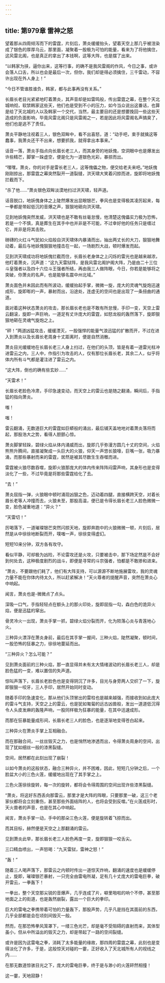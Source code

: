 ```yaml
---
---
---
```

title: 第979章 雷神之怒
---



望着那从四周倾泻而下的雷霆，片刻后，萧炎缓缓抬头，望着天空上那几乎被渲染成了银色的厚厚乌云，那里面，凝聚着一股极为可怕的能量，看来为了将他擒住，这风雷北阁，也是真正的拿出了本钱啊，这等大阵，也是摆了出来。

“以韩家为挟，逼你出来，这等行事，的确不是我风雷阁的作风，今日之事，或许会落人口舌，所以也会是最后一次，但你，我们却是得必须擒住，三千雷动，不容许出现在外人身上！”

“今日不管谁胜谁负，韩家，都与此事再没有关系。”

长眉长老目光紧紧地盯着萧炎，其声音却是如雷鸣般，传出雷霆之幕，在整个天北城响彻，软禁韩家这些天，他们也是受到不小的压力，如今当众说出这番话，也算是给了天北城的人以及韩家一个交代，当然，最主要目的还是想要挽回一些这些天造成的负面影响，毕竟风雷北阁只是风雷阁之一，若是因此将风雷阁名声搞臭了，他们也是逃不了责任。

萧炎平静地注视着三人，银色双眸中，看不出喜怒，道：“动手吧，束手就擒这等蠢事，我萧炎还干不出来，想要抓我，就得拿出本事来。”

话音一落，萧炎手指点向长眉长老三人，而其身旁的地妖傀，空洞眼中也是爆发出许些精芒，脚掌一跺虚空，便是化为一道银色光彩，暴掠而出。

“嘿嘿，萧炎，你的对手是雷长老三人，这等傀儡之物，便交给老夫来吧。”地妖傀刚刚掠出，那雷霆之幕突然裂开一道裂缝，洪天啸大笑着闪掠而进，旋即将地妖傀拦截而下。

“杀了他……”萧炎银色双眸淡漠地扫过洪天啸，轻声道。

话音脱口，地妖傀身体之上陡然爆发出显眼银芒，拳风也是变得极其凌厉起来，每一拳都是带起低沉的音爆之声，狠狠地砸向洪天啸。

见到地妖傀突然发威，洪天啸也是不敢有丝毫怠慢，他清楚这傀儡实力极为恐怖，若是一个不慎，真是葬生在其手中也并非是不可能，不过幸好他的任务只是缠过它，并非是将其击败。

磅礴的火红斗气犹如火焰般自洪天啸体内暴涌而出，抽出两丈长的大刀，狠狠地舞动着，最后与地妖傀狠狠地撞击在一起，一场剧烈大战，顿时爆发而起。

见到洪天啸成功将地妖傀拦截而住，长眉长老身体之上闪烁的雷光也是越来越浓，他盯着萧炎，沉声道：“这九天雷狱阵，是我风雷北阁护阁大阵，乃是由二十三位斗皇强者以及四十六位斗王强者所结，再由我三人做阵眼，今日，你若是能够将之突破，你萧炎的名声，也是能够名震中州北域。”

萧炎面色并未因此而有所波动，缓缓抬起手掌，微微一旋，庞大的灵魂气旋炮迅速成形，旋即嘭的一声，暴射而出，沿途处，连虚无的空间也是出现了一条扭曲的通道。

面对着这种状态萧炎的攻击，那长眉长老也是不敢有所怠慢，手印一变，天空上雷云翻滚，旋即一声巨响，一道足有丈许庞大的雷霆，如怒龙般的轰然落下，旋即狠狠地砸在灵魂气旋炮之上。

“砰！”两道凶猛攻击，缓缓湮灭，一股强悍的能量气浪迅猛的扩散而开，不过在进入到萧炎以及长眉长老周身十丈距离时，便是自然消散。

萧炎目光缓缓地在长眉长老三人身上扫过，在他们的头顶，皆是有着一道雷光柱冲进雷云之内，三人中，作指引为攻击的人，仅有那位长眉长老，其余二人，似乎将体内所有斗气都是灌注进了雷云之内。

“这大阵，倒也的确有些玄妙……”

“天雷术！”

长眉长老脸色冷肃，手印急速变动，而天空上的雷云也是随之翻涌，瞬间后，手指猛的指向萧炎。

嗤！

嗤！

雷云翻涌，无数道巨大的雷霆如巨蟒般的涌出，最后铺天盖地地对着萧炎落将而起，那股浩大之势，看得人胆颤心惊。

萧炎脚掌轻跺，碧绿火焰从体内涌威而出，旋即几乎弥漫方圆几十丈的空间，火焰熊熊升腾间，直接凝聚成一头巨大的火狼，仰天一声悠长狼嚎，巨嘴一张，吸力暴涌，而那些暴射而来的雷霆，居然是被其尽数生生吞噬而进。

雷霆被火狼尽数吞噬，旋即火狼那庞大的体内传来阵阵闷雷声响，其身形也是变得淡化了一些，不过毕竟是将那些雷霆给化了去。

“去！”

萧炎屈指一弹，火狼眼中顿时涌现凶狠之色，迈动着四腿，直接横跨天空，对着长眉长老等人冲撞而去，火狼未至，那股高温，便已是令得长眉长老三人脸色微微一变，脸色凝重地道：“异火？”

“天雷切！”

厉喝落下，一道璀璨银芒突然闪掠天地，旋即奔跑中的火狼微微一顿，片刻后，居然是从中徐徐地断裂而开，噗嗤一声，徐徐变得虚幻。

短短10来分钟，双方各有攻守。

看似平静，可却极为凶险，不论雷攻还是火攻，只要被击中，那下场定然是不会好到何处去，这种极度剧烈的战斗，即便是寻常的斗宗强者，怕都是不敢掺和进来。

“萧炎，不要跟他们耗了，他们有大阵支持，可以源源不断地施展雷攻，我的灵魂力量不能在你体内待太久，所以赶紧解决！”天火尊者的提醒声音，突然在萧炎心中响起。

闻言，萧炎也是-微微点了点头。

深吸一口气，手指轻轻点在额头上的那火印处，旋即屈指一勾，森白色的诡异火焰，便是迅猛的窜出。

骨灵冷火一出现，萧炎手掌一抓，碧绿火焰分裂而开，化为陨落心炎与青莲地心火。

三种异火漂浮在萧炎身前，最后在其手掌一握间，三种火焰，陡然凝聚，顿时间，一股恐怖的狂暴之力，徐徐地蔓延而出。

“三种异火？怎么可能？”

见到萧炎面前的三种火焰，那一直显得并未有太大情绪波动的长眉长老三人，却是脸色猛的一变，难以置信的失声道。

惊叫声落下，长眉长老脸色也是变得阴沉了许多，目光与身旁两人交织了一下，旋即狠狠一咬牙，三人手印，居然开始同时变动。

随着手印的急速变化，那从他们头顶冒出的雷柱也是越来越强，而接收到如此庞大的雷斗气支持，天空之上的雷云，也是犹如匍匐的远古凶兽般，发出一道道低沉得令人头皮发麻的轰隆声响，一股同样极为狂暴的能量，在其中迅速成形。

而那在狂暴能量成形间，长眉长老三人的脸色，也是逐渐地变得苍白起来。

三种异火在萧炎手掌上互相融合。

而在那融合间，一丝丝毁灭之力，也是悄然地渗透而出，令得萧炎周身的空间，出现了犹如细丝一般的漆黑裂缝。

空间，居然都在此刻出现了崩裂！

以如今萧炎的这般状态，融合三种异火，并不困难，因此，短短几分钟之后，一个脸盆大小的三色火莲，缓缓地出现在了其手掌之上。

三色火莲徐徐旋转，每一次的旋转，都将会令得周围的空间出现许些漆黑裂缝。

“萧炎，将这好东西丢向那雷云，那里才是大阵的阵眼，只要那里一破，这三个老家伙都将会立刻重伤，甚至那些外面结阵的人，也将会受到反噬。”在火莲成形时，天火兽者的声音，也是在其心中响起。

闻言，萧炎手掌一动，手中的那朵三色火莲，便是旋转着飞掠而出。

而其目标，赫然便是天空之上那翻涌的雷云。

见到萧炎此举，那长眉长老三人脸色再度一变，旋即狠狠一咬舌尖。

三口精血喷出，一声怒喝：“九天雷狱，雷神之怒！”

“轰！”

随着三人喝声落下，那雷云之内顿时传出一道惊天炸响，翻涌的速度也是缓缓停止，旋即，璀璨银芒暴射，一只完全由雷电所凝，足有几十丈庞大的雷电巨拳，破开雷云，一拳轰下！

一拳出，整个天空那尖锐的音爆声，几乎连成了片，噼里啪啦的响个不停，甚至那地面之上的街道，也是轰然崩裂，露出一个巨大的拳印。

巨大的雷电之拳携带着可怕的力量轰下，那股声势，几乎凡是挡在其面前的东西，几乎全部都是会在顷刻间毁灭一般。

然而，在那恐怖拳风笼罩下，一缕三色光芒，却是毫不受阻碍的直射而来，其体型虽小，但从中所溢出的毁灭之力，却是带起了一路的空间裂缝。

或许是因为这雷电之拳，消耗了太多能量的缘故，那四周的雷霆之幕，此刻也是变得淡化了许多，于是，这般惊天对碰的一霎，正好收入了天北城所有人的视线之内……

在那无数道惊骇目光之下，庞大的雷电巨拳，终于是与渺小的火莲砰然相撞！

这一霎，天地寂静！